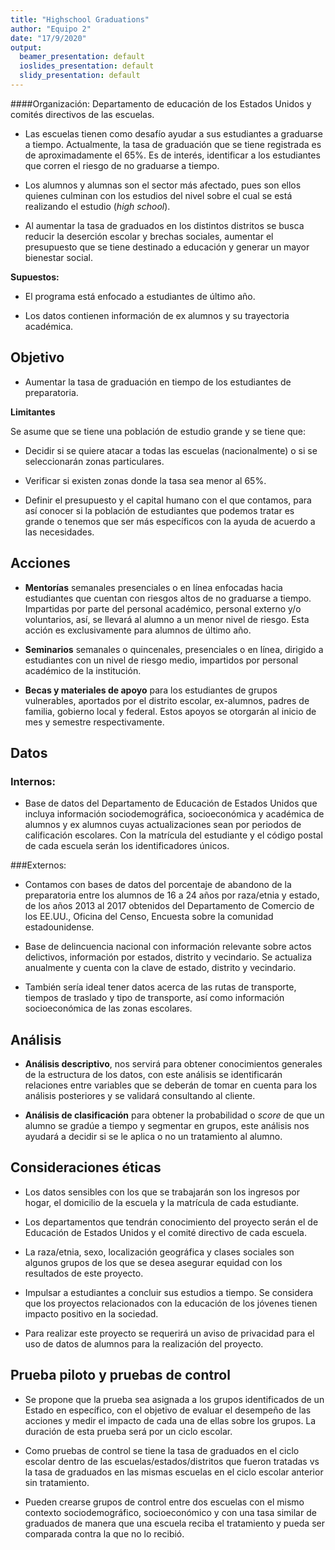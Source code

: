 ```yaml
---
title: "Highschool Graduations"
author: "Equipo 2"
date: "17/9/2020"
output:
  beamer_presentation: default
  ioslides_presentation: default
  slidy_presentation: default
---
```


####Organización: Departamento de educación de los Estados Unidos y comités directivos de las escuelas.

- Las escuelas tienen como desafío ayudar a sus estudiantes a graduarse a tiempo. Actualmente, la tasa de graduación que se tiene registrada es de aproximadamente el 65%. Es de interés, identificar a los estudiantes que corren el riesgo de no graduarse a tiempo.

- Los alumnos y alumnas son el sector más afectado, pues son ellos quienes culminan con los estudios del nivel sobre el cual se está realizando el estudio (_high school_).

- Al aumentar la tasa de graduados en los distintos distritos se busca reducir la deserción escolar y brechas sociales, aumentar el presupuesto que se tiene destinado a educación y generar un mayor bienestar social.

**Supuestos:**

- El programa está enfocado a estudiantes de último año. 

- Los datos contienen información de ex alumnos y su trayectoria académica.

###

## Objetivo
- Aumentar la tasa de graduación en tiempo de los estudiantes de preparatoria.

**Limitantes**

Se asume que se tiene una población de estudio grande y se tiene que:

- Decidir si se quiere atacar a todas las escuelas (nacionalmente) o si se seleccionarán zonas particulares.

- Verificar si existen zonas donde la tasa sea menor al 65%.

- Definir el presupuesto y el capital humano con el que contamos, para así conocer si  la población de estudiantes que podemos tratar es grande o tenemos que ser más específicos con la ayuda de acuerdo a las necesidades.

## Acciones

- __Mentorías__ semanales presenciales o en línea enfocadas hacia estudiantes que cuentan con riesgos altos de no graduarse a tiempo. Impartidas por parte del personal académico, personal externo y/o voluntarios, así, se llevará al alumno a un menor nivel de riesgo. Esta acción es exclusivamente para alumnos de último año.

- __Seminarios__ semanales o quincenales, presenciales o en línea, dirigido a estudiantes con un nivel de riesgo medio, impartidos por personal académico de la institución.

- __Becas y materiales de apoyo__ para los estudiantes de grupos vulnerables, aportados por el distrito escolar, ex-alumnos, padres de familia, gobierno local y federal. Estos apoyos se otorgarán al inicio de mes y semestre respectivamente.


## Datos

### Internos:

- Base de datos del Departamento de Educación de Estados Unidos que incluya información sociodemográfica, socioeconómica y académica de alumnos y ex alumnos cuyas actualizaciones sean por periodos de calificación escolares. Con la matrícula del estudiante y el código postal de cada escuela serán los identificadores únicos. 

###Externos:

- Contamos con bases de datos del porcentaje de abandono de la preparatoria entre los alumnos de 16 a 24 años por raza/etnia y estado, de los años 2013 al 2017 obtenidos del Departamento de Comercio de los EE.UU., Oficina del Censo, Encuesta sobre la comunidad estadounidense.

- Base de delincuencia nacional con información relevante sobre actos delictivos, información por estados, distrito y vecindario. Se actualiza anualmente y cuenta con la clave de estado, distrito y vecindario.

- También sería ideal tener datos acerca de las rutas de transporte, tiempos de traslado y tipo de transporte, así como información socioeconómica de las zonas escolares.

## Análisis 

- __Análisis descriptivo__, nos servirá para obtener conocimientos generales de la estructura de los datos, con este análisis se identificarán relaciones entre variables que se deberán de tomar en cuenta para los análisis posteriores y se validará consultando al cliente.

- __Análisis de clasificación__ para obtener la probabilidad o _score_ de que un alumno se gradúe a tiempo y segmentar en grupos, este análisis nos ayudará a decidir si se le aplica o no un tratamiento al alumno.  
 

## Consideraciones éticas

- Los datos sensibles con los que se trabajarán son los ingresos por hogar, el domicilio de la escuela y la matrícula de cada estudiante.

- Los departamentos que tendrán conocimiento del proyecto serán el de Educación de Estados Unidos y el comité directivo de cada escuela.

- La raza/etnia, sexo, localización geográfica y clases sociales son algunos grupos de los que se desea asegurar equidad con los resultados de este proyecto.

- Impulsar a estudiantes a concluir sus estudios a tiempo. Se considera que los proyectos relacionados con la educación de los jóvenes tienen impacto positivo en la sociedad. 

- Para realizar este proyecto se requerirá un aviso de privacidad para el uso de datos de alumnos para la realización del proyecto.

## Prueba piloto y pruebas de control

- Se propone que la prueba sea asignada a los grupos identificados de un Estado en específico, con el objetivo de evaluar el desempeño de las acciones y medir el impacto de cada una de ellas sobre los grupos. La duración de esta prueba será por un ciclo escolar.

- Como pruebas de control se tiene la tasa de graduados en el ciclo escolar dentro de las escuelas/estados/distritos que fueron tratadas vs la tasa de graduados en las mismas escuelas en el ciclo escolar anterior sin tratamiento.

- Pueden crearse grupos de control entre dos escuelas con el mismo contexto sociodemográfico, socioeconómico y con una tasa similar de graduados de manera que una escuela reciba el tratamiento y pueda ser comparada contra la que no lo recibió. 
